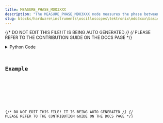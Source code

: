 ```yaml
---
title: MEASURE_PHASE_MDO3XXX
description: "The MEASURE_PHASE_MDO3XXX node measures the phase between two channels."
slug: blocks/hardware\instruments\oscilloscopes\tektronix\mdo3xxx\basic\measure-phase-mdo3xxx
---
```


{/* DO NOT EDIT THIS FILE! IT IS BEING AUTO GENERATED */}
{/* PLEASE REFER TO THE CONTRIBUTION GUIDE ON THE DOCS PAGE */}


<PythonDocsDisplay docstring={docstring} />
<details>
<summary>Python Code</summary>



<Code code={pythonCode} lang="py" wrap theme="dracula" />

[Find this Flojoy Block on GitHub](https://github.com/flojoy-ai/blocks/blob/main/blocks/HARDWARE\INSTRUMENTS\OSCILLOSCOPES\TEKTRONIX\MDO3XXX\BASIC\MEASURE_PHASE_MDO3XXX/MEASURE_PHASE_MDO3XXX.py)

</details>

## Example


<GetHelpWidget />


<AppDisplay app={app} blockName="MEASURE_PHASE_MDO3XXX" client:visible />


<Example />

{/* DO NOT EDIT THIS FILE! IT IS BEING AUTO GENERATED */}
{/* PLEASE REFER TO THE CONTRIBUTION GUIDE ON THE DOCS PAGE */}
